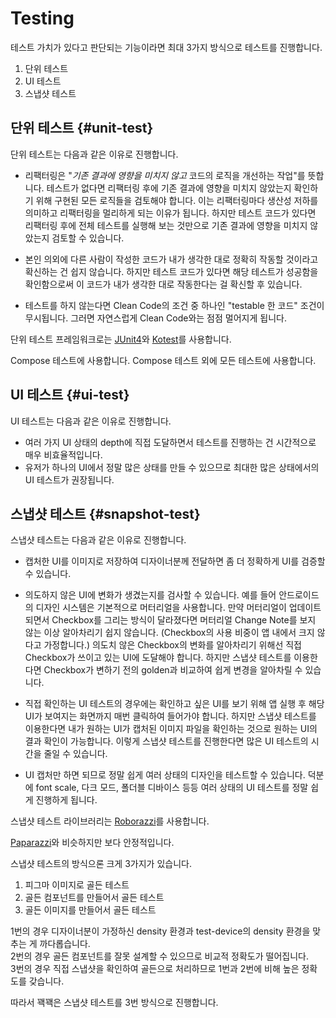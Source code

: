 
# Testing

테스트 가치가 있다고 판단되는 기능이라면 최대 3가지 방식으로 테스트를 진행합니다.

1. 단위 테스트
2. UI 테스트
3. 스냅샷 테스트

## 단위 테스트 {#unit-test}

단위 테스트는 다음과 같은 이유로 진행합니다.

- 리팩터링은 "*기존 결과에 영향을 미치지 않고* 코드의 로직을 개선하는 작업"를 뜻합니다.
테스트가 없다면 리팩터링 후에 기존 결과에 영향을 미치지 않았는지 확인하기 위해 구현된 모든 로직들을 검토해야 합니다.
이는 리팩터링마다 생산성 저하를 의미하고 리팩터링을 멀리하게 되는 이유가 됩니다. 하지만 테스트 코드가 있다면 리팩터링
후에 전체 테스트를 실행해 보는 것만으로 기존 결과에 영향을 미치지 않았는지 검토할 수 있습니다.

- 본인 의외에 다른 사람이 작성한 코드가 내가 생각한 대로 정확히 작동할 것이라고 확신하는 건
쉽지 않습니다. 하지만 테스트 코드가 있다면 해당 테스트가 성공함을 확인함으로써 이 코드가 내가 생각한 대로 작동한다는 걸 확신할 후 있습니다.

- 테스트를 하지 않는다면 Clean Code의 조건 중 하나인 "testable 한 코드" 조건이 무시됩니다.
그러면 자연스럽게 Clean Code와는 점점 멀어지게 됩니다.

단위 테스트 프레임워크로는 <a className='junit4'>[JUnit4](https://junit.org/junit4/)</a>와 <a className='kotest'>[Kotest](https://kotest.io/)</a>를 사용합니다.

<Tooltip anchorSelect=".junit4">Compose 테스트에 사용합니다.</Tooltip>
<Tooltip anchorSelect=".kotest">Compose 테스트 외에 모든 테스트에 사용합니다.</Tooltip>

## UI 테스트 {#ui-test}

UI 테스트는 다음과 같은 이유로 진행합니다.

- 여러 가지 UI 상태의 depth에 직접 도달하면서 테스트를 진행하는 건 시간적으로 매우 비효율적입니다.
- 유저가 하나의 UI에서 정말 많은 상태를 만들 수 있으므로 최대한 많은 상태에서의 UI 테스트가 권장됩니다.

## 스냅샷 테스트 {#snapshot-test}

스냅샷 테스트는 다음과 같은 이유로 진행합니다.

- 캡처한 UI를 이미지로 저장하여 디자이너분께 전달하면 좀 더 정확하게 UI를 검증할 수 있습니다.

- 의도하지 않은 UI에 변화가 생겼는지를 검사할 수 있습니다. 예를 들어 안드로이드의 디자인 시스템은
기본적으로 머터리얼을 사용합니다. 만약 머터리얼이 업데이트되면서 Checkbox를 그리는 방식이 달라졌다면 머터리얼
Change Note를 보지 않는 이상 알아차리기 쉽지 않습니다. (Checkbox의 사용 비중이 앱 내에서 크지 않다고 가정합니다.)
의도치 않은 Checkbox의 변화를 알아차리기 위해선 직접 Checkbox가 쓰이고 있는 UI에 도달해야 합니다.
하지만 스냅샷 테스트를 이용한다면 Checkbox가 변하기 전의 golden과 비교하여 쉽게 변경을 알아차릴 수 있습니다.

- 직접 확인하는 UI 테스트의 경우에는 확인하고 싶은 UI를 보기 위해 앱 실행 후 해당 UI가 보여지는 화면까지
매번 클릭하여 들어가야 합니다. 하지만 스냅샷 테스트를 이용한다면 내가 원하는 UI가 캡처된 이미지 파일을
확인하는 것으로 원하는 UI의 결과 확인이 가능합니다. 이렇게 스냅샷 테스트를 진행한다면 많은 UI 테스트의 시간을
줄일 수 있습니다.

- UI 캡처만 하면 되므로 정말 쉽게 여러 상태의 디자인을 테스트할 수 있습니다.
덕분에 font scale, 다크 모드, 폴더블 디바이스 등등 여러 상태의 UI 테스트를 정말 쉽게 진행하게 됩니다.

스냅샷 테스트 라이브러리는 <a className='roborazzi'>[Roborazzi](https://github.com/takahirom/roborazzi)</a>를 사용합니다.

<Tooltip anchorSelect=".roborazzi" clickable>
  <a href='https://github.com/cashapp/paparazzi'>Paparazzi</a>와 비슷하지만 보다 안정적입니다.
</Tooltip>

스냅샷 테스트의 방식으론 크게 3가지가 있습니다.

1. 피그마 이미지로 골든 테스트
2. 골든 컴포넌트를 만들어서 골든 테스트
3. 골든 이미지를 만들어서 골든 테스트

1번의 경우 디자이너분이 가정하신 density 환경과 test-device의 density 환경을 맞추는 게 까다롭습니다.<br/>
2번의 경우 골든 컴포넌트를 잘못 설계할 수 있으므로 비교적 정확도가 떨어집니다.<br/>
3번의 경우 직접 스냅샷을 확인하여 골든으로 처리하므로 1번과 2번에 비해 높은 정확도를 갖습니다.

따라서 꽥꽥은 스냅샷 테스트를 3번 방식으로 진행합니다.
